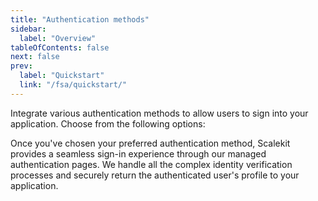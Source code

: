 ```yaml
---
title: "Authentication methods"
sidebar:
  label: "Overview"
tableOfContents: false
next: false
prev:
  label: "Quickstart"
  link: "/fsa/quickstart/"
---
```



Integrate various authentication methods to allow users to sign into your application. Choose from the following options:

<CardGrid>
  <LinkCard
    title="Passwordless"
    href="/fsa/guides/passwordless/"
    description="Users sign in by verifying a one-time password (OTP) or a secure magic link sent to their email."
  />
  <LinkCard
    title="Social logins"
    href="/fsa/guides/social-logins/"
    description="Users sign in using their existing accounts from popular social media platforms like Google or GitHub."
  />
  <LinkCard
    title="Enterprise SSO"
    href="/fsa/guides/enterprise-sso/"
    description="Users sign in with their organization's Single Sign-On (SSO) credentials."
  />
</CardGrid>



Once you've chosen your preferred authentication method, Scalekit provides a seamless sign-in experience through our managed authentication pages. We handle all the complex identity verification processes and securely return the authenticated user's profile to your application.
